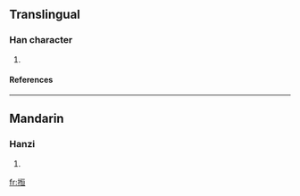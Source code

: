==Translingual==
===Han character===
{{Han char|rn=64|rad=手|as=09|sn=12|four=|canj=手心一一 (QPMM), X手心一一 (XQPMM)}}
# {{defn|Han|sort=手09}}
====References====
{{Han ref|kx=0445.341|hdz=31924.011|uh=6404|ud=25604}}
----
==Mandarin==
===Hanzi===
{{cmn-hanzi|pin=[[gēng]] (geng1)|wg=keng<sup>1</sup>}}
# {{defn|Mandarin}}

[[fr:搄]]